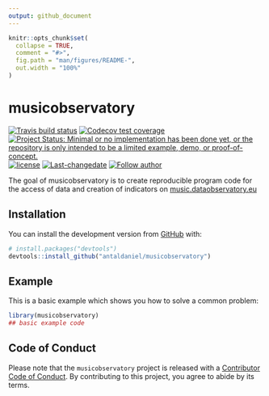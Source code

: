 ```yaml
---
output: github_document
---
```


<!-- README.md is generated from README.Rmd. Please edit that file -->

```r
knitr::opts_chunk$set(
  collapse = TRUE,
  comment = "#>",
  fig.path = "man/figures/README-",
  out.width = "100%"
)
```

# musicobservatory

<!-- badges: start -->
[![Travis build status](https://travis-ci.com/antaldaniel/musicobservatory.svg?branch=master)](https://travis-ci.com/antaldaniel/musicobservatory)
[![Codecov test coverage](https://codecov.io/gh/antaldaniel/eurobarometer/branch/master/graph/badge.svg)](https://codecov.io/gh/antaldaniel/musicobservatory?branch=master)
[![Project Status: Minimal or no implementation has been done yet, or the repository is only intended to be a limited example, demo, or proof-of-concept.](https://www.repostatus.org/badges/latest/concept.svg)](https://www.repostatus.org/#concept)
[![license](https://img.shields.io/badge/license-GPL--3-blue.svg)](https://www.gnu.org/licenses/gpl-3.0.en.html)
[![Last-changedate](https://img.shields.io/badge/last%20change-`r gsub('-', '--', Sys.Date())`-yellowgreen.svg)](/commits/master)
[![Follow author](https://img.shields.io/twitter/follow/antaldaniel.svg?style=social)](https://twitter.com/intent/follow?screen_name=antaldaniel)
<!-- badges: end -->

The goal of musicobservatory is to create reproducible program code for the access of data and creation of indicators on [music.dataobservatory.eu](https://music.dataobservatory.eu/)

## Installation

You can install the development version from [GitHub](https://github.com/) with:

``` r
# install.packages("devtools")
devtools::install_github("antaldaniel/musicobservatory")
```
## Example

This is a basic example which shows you how to solve a common problem:

```r
library(musicobservatory)
## basic example code
```

## Code of Conduct
  
Please note that the `musicobservatory` project is released with a [Contributor Code of Conduct](https://contributor-covenant.org/version/2/0/CODE_OF_CONDUCT.html). By contributing to this project, you agree to abide by its terms.